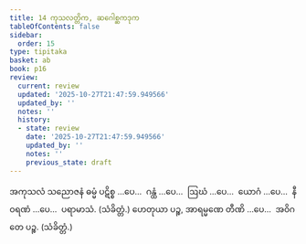 ```yaml
---
title: 14 ကုသလတ္တိက, ဆဂေါစ္ဆကဒုက
tableOfContents: false
sidebar:
  order: 15
type: tipitaka
basket: ab
book: p16
review:
  current: review
  updated: '2025-10-27T21:47:59.949566'
  updated_by: ''
  notes: ''
  history:
  - state: review
    date: '2025-10-27T21:47:59.949566'
    updated_by: ''
    notes: ''
    previous_state: draft
---
```



<ReviewStatus review={frontmatter.review} showDetails={true} />

<HypothesisAnnotation frontmatter={frontmatter} />

<DynamicBreadcrumb />

<Division number="30" book="p16" e="ch" v="40" p="255">

<Paragraph number="73" book="p16">
အကုသလံ သညောဇနံ ဓမ္မံ ပဋိစ္စ …ပေ…  ဂန္ထံ …ပေ…  ဩဃံ …ပေ…  ယောဂံ …ပေ…  နီဝရဏံ …ပေ…  ပရာမာသံ. (သံခိတ္တံ.)
</Paragraph>

<Paragraph number="74" book="p16">
ဟေတုယာ ပဉ္စ, အာရမ္မဏေ တီဏိ …ပေ…  အဝိဂတေ ပဉ္စ. (သံခိတ္တံ.)
</Paragraph>
</Division>